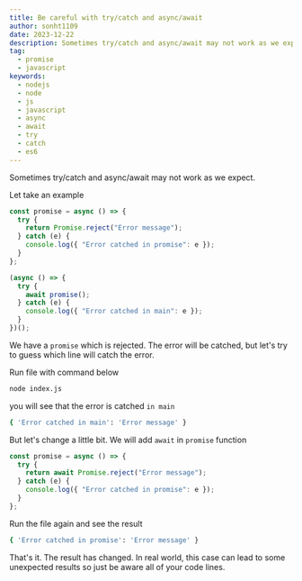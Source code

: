 ```yaml
---
title: Be careful with try/catch and async/await
author: sonht1109
date: 2023-12-22
description: Sometimes try/catch and async/await may not work as we expect.
tag:
  - promise
  - javascript
keywords:
  - nodejs
  - node
  - js
  - javascript
  - async
  - await
  - try
  - catch
  - es6
---
```

Sometimes try/catch and async/await may not work as we expect.

Let take an example
```js filename="index.js" showLineNumbers copy
const promise = async () => {
  try {
    return Promise.reject("Error message");
  } catch (e) {
    console.log({ "Error catched in promise": e });
  }
};

(async () => {
  try {
    await promise();
  } catch (e) {
    console.log({ "Error catched in main": e });
  }
})();
```
We have a `promise` which is rejected. The error will be catched, but let's try to guess which line will catch the error.

Run file with command below
```bash copy
node index.js
```
you will see that the error is catched `in main`
```bash
{ 'Error catched in main': 'Error message' }
```

But let's change a little bit. We will add `await` in `promise` function
```js showLineNumbers filename="index.js" /await/1 {3}
const promise = async () => {
  try {
    return await Promise.reject("Error message");
  } catch (e) {
    console.log({ "Error catched in promise": e });
  }
};
```

Run the file again and see the result
```bash
{ 'Error catched in promise': 'Error message' }
```

That's it. The result has changed.
In real world, this case can lead to some unexpected results so just be aware all of your code lines.